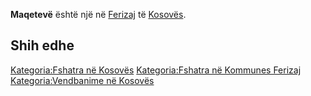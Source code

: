{{Fshat në 
 | Emri                = Maqetevë
 | EmriAlt                = 
 | NAME_SHORT_FORM=      
 | NAME_GENERIC=      
 | NAME_SORT_NAME_RO=      MAQETEVE
 | FULL_NAME_RO = Maqetevë
 | FULL_NAME_ND_RO=Maqeteve
 | SORT_NAME_RG=MAQETEVE
 | FULL_NAME_RG=Maqetevë
 | FULL_NAME_ND_RG=Maqeteve
 | SRP_NAME_SHORT_FORM=      
 | SRP_NAME_GENERIC=      
 | SRP_NAME_SORT_NAME_RO=      
 | SRP_FULL_NAME_RO = 
 | SRP_FULL_NAME_ND_RO=
 | SRP_SORT_NAME_RG=
 | SRP_FULL_NAME_RG=
 | SRP_FULL_NAME_ND_RG=
 | Emri (Rasa dhanore) = 
 | Figura              = 
 | Shteti              = Kosovo
 | Komuna              = Ferizaj
 | Kodi postar         = 
 | Sipërfaqja          = 

 | Popullsia           = 

 | Regj. i popullsisë  = 
 | Dend. e popullsisë  = 
 | Faqja zyrtare       = 
 <!--- Koordinatat ----> 
 | Gjerësia            = 42.303889
 | Gjatësia            = 20.945
 | Lartësia            = 
}}
'''Maqetevë''' është një [[]] në [[Ferizaj]] të [[Kosovës]].

<!-- == Gjeografia == -->
<!-- == Historia == -->
<!-- == Demografia == -->
== Shih edhe ==
{{Komuna Ferizaj}}
{{Kosovo-Administrata-Cung}}

[[Kategoria:Fshatra në Kosovës]]
[[Kategoria:Fshatra në Kommunes Ferizaj]]
[[Kategoria:Vendbanime në Kosovës]]